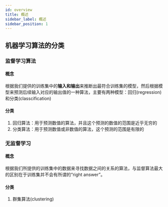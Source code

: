 ```yaml
---
id: overview
title: 概述
sidebar_label: 概述
sidebar_position: 1
---
```


## 机器学习算法的分类

### 监督学习算法
#### 概念
根据我们提供的训练集中的**输入和输出**来推断出最符合训练集的模型，然后根据模型来预测后续输入对应的输出值的一种算法，主要有两种模型：回归(regression)和分类(classcification)
#### 分类
1. 回归算法：用于预测数值的算法，并且这个预测的数值的范围是近乎无穷的
2. 分类算法：用于预测数值或非数值的算法，这个预测的范围是有限的

### 无监督学习
#### 概念
根据我们所提供的训练集中的数据来寻找数据之间的关系的算法，与监督算法最大的区别在于训练集并不会有所谓的“right answer”。
#### 分类
1. 群集算法(clustering)